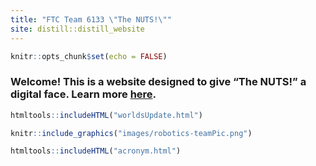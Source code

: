 ```yaml
---
title: "FTC Team 6133 \"The NUTS!\""
site: distill::distill_website
---
```


```r
knitr::opts_chunk$set(echo = FALSE)
```

### Welcome! This is a website designed to give "The NUTS!" a digital face. Learn more [here](about.html).
```r
htmltools::includeHTML("worldsUpdate.html")
```


```r
knitr::include_graphics("images/robotics-teamPic.png")
```

```r
htmltools::includeHTML("acronym.html")
```

